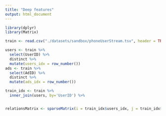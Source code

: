 ```yaml
---
title: "Deep features"
output: html_document
---
```

```r
library(dplyr)
library(Matrix)
```

```r
train <- read.csv("./datasets/sandbox/phoneUserStream.tsv", header = TRUE, sep = "\t", stringsAsFactors=FALSE)

users <- train %>%
  select(UserID) %>% 
  distinct %>% 
  mutate(users_idx = row_number())
ads <- train %>% 
  select(AdID) %>% 
  distinct %>% 
  mutate(ads_idx = row_number())

train_idx <- train %>%
  inner_join(users, by='UserID') %>%


relationsMatrix <- sparseMatrix(i = train_idx$users_idx, j = train_idx$ads_idx, x=1)
```